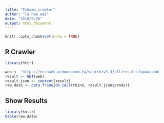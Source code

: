 ```yaml
---
title: "Pchome_crawler"
author: "Tu hao wei"
date: "2018/9/26"
output: html_document
---
```


```r
knitr::opts_chunk$set(echo = TRUE)
```

## R Crawler

```r
library(httr)

web <- 'https://ecshweb.pchome.com.tw/search/v3.3/all/results?q=macbook&page=1&sort=rnk/dc'
result <- GET(web)
result.json <- content(result)
raw.data <- data.frame(do.call(rbind, result.json$prods))
```

## Show Results


```r
library(knitr)
kable(raw.data)
```
